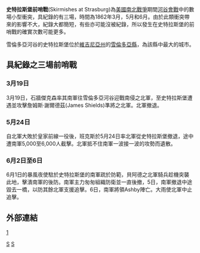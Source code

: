 '''史特拉斯堡前哨戰'''(Skirmishes at Strasburg)為[[美國|美國]][[南北戰爭|南北戰爭]]期間[[河谷會戰|河谷會戰]]中的數場小型衝突，具紀錄的有三場，時間為1862年3月，5月和6月。由於此類衝突帶來的影響不大，紀錄大都簡短，有些亦可能沒被紀錄，所以發生在史特拉斯堡的前哨戰的確實次數可能更多。

雪倫多亞河谷的史特拉斯堡位於[[維吉尼亞州|維吉尼亞州]]的[[雪倫多亞縣|雪倫多亞縣]]，為該縣中最大的城市。

==具紀錄之三場前哨戰==
===3月19日===
3月19日，石牆傑克森率其南軍往雪倫多亞河谷迎戰南侵之北軍，至史特拉斯堡遭遇並攻擊詹姆斯·謝爾德茲(James Shields)準將之北軍。北軍撤退。

===5月24日===
自北軍大敗於皇家前線一役後，班克斯於5月24日率北軍從史特拉斯堡撤退，途中遭南軍5,000至6,000人截擊。北軍抵不住南軍一波接一波的攻勢而遺散。

===6月2日至6日===
6月1日的暴風夜使駐於史特拉斯堡的南軍疏於防範，貝阿德之北軍騎兵趁機突襲此地，擊潰南軍的後防。南軍主力匆匆組織防衛並一直後撤，5日，南軍撤退中途毀去一橋，以防其餘北軍支援追擊。6日，南軍將領Ashby陣亡。大雨使北軍中止追擊。

==外部連結==
[http://www.civilwarhome.com/valleycampaign.htm]{{Wayback|url=http://www.civilwarhome.com/valleycampaign.htm |date=20080828082258 }}

[[Category:河谷會戰戰事|S]]
[[Category:南北戰爭前哨戰|S]]